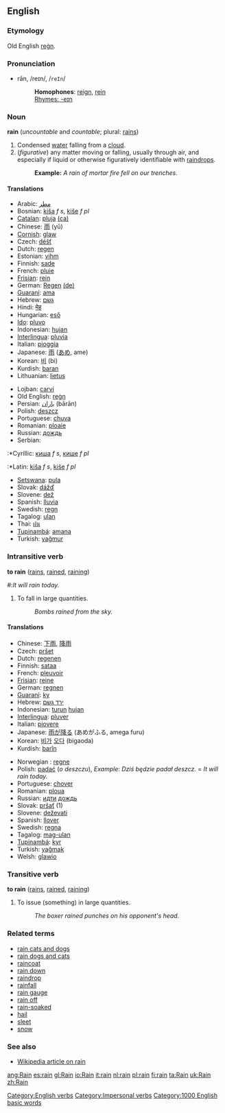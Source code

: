 ==English==
===Etymology===
Old English [[regn|reġn]].

===Pronunciation===
*rān, /reɪn/, /<tt>reIn</tt>/
*:'''Homophones''': [[reign]], [[rein]]
*:[[Rhymes:English:-eɪn|Rhymes: -eɪn]]

===Noun===
'''rain''' (''uncountable'' and ''countable''; plural: [[rains]])
# Condensed [[water]] falling from a [[cloud]].
# (''figurative'') any matter moving or falling, usually through air, and especially if liquid or otherwise figuratively identifiable with [[raindrops]].
#:'''Example:''' ''A rain of mortar fire fell on our trenches.''
====Translations====
{{top}}
*Arabic: [[مطر]]
*Bosnian: [[kiša]] ''f s'', [[kiše]] ''f pl''
*[[Catalan]]: [[pluja]] {{f}} [[:ca:pluja|(ca)]]
*Chinese: [[雨]] (yǔ)
*[[Cornish]]: [[glaw]]
*Czech: [[déšť]] {{m}}
*Dutch: [[regen]] {{m}}
*Estonian: [[vihm]]
*Finnish: [[sade]]
*French: [[pluie]] {{f}}
*[[Frisian]]: [[rein]]
*German: [[Regen]] {{m}} [[:de:Regen|(de)]]
*[[Guaraní]]: [[ama]]
*Hebrew: [[גשם]] {{m}}
*Hindi: [[मेह]]
*Hungarian: [[eső]]
*[[w:Ido|Ido]]: [[pluvo]]
*Indonesian: [[hujan]]
*[[Interlingua]]: [[pluvia]]
*Italian: [[pioggia]] {{f}}
*Japanese: [[雨]] ([[あめ]], ame)
*Korean: [[비]] (bi)
*Kurdish: [[baran]]
*Lithuanian: [[lietus]] {{m}}
{{mid}}
*Lojban: [[carvi]]
*Old English: [[regn|reġn]]
*Persian: [[باران]] (bārān)
*Polish: [[deszcz]] {{m}}
*Portuguese: [[chuva]] {{f}}
*Romanian: [[ploaie]] {{f}}
*Russian: [[дождь]]
*Serbian:
:*Cyrillic: [[киша]] ''f s'', [[кише]] ''f pl''
:*Latin: [[kiša]] ''f s'', [[kiše]] ''f pl''
*[[Setswana]]: [[pula]]
*Slovak: [[dážď]] {{m}}
*Slovene: [[dež]] {{m}}
*Spanish: [[lluvia]] {{f}}
*Swedish: [[regn]]
*Tagalog: [[ulan]]
*Thai: [[ฝน]]
*[[Tupinambá]]: [[amana]]
*Turkish: [[yağmur]]
{{bottom}}

===Intransitive verb===
'''to rain''' ([[rains]], [[rained]], [[raining]])
#:''It will rain today.''
# To fall in large quantities.
#:''Bombs rained from the sky.''

====Translations====
{{top}}
*Chinese: [[下雨]], [[降雨]]
*Czech: [[pršet]]
*Dutch: [[regenen]]
*Finnish: [[sataa]]
*French: [[pleuvoir]]
*[[Frisian]]: [[reine]]
*German: [[regnen]]
*[[Guaraní]]: [[ky]]
*Hebrew: [[ירד גשם]] 
*Indonesian: [[turun]] [[hujan]]
*[[Interlingua]]: [[pluver]]
*Italian: [[piovere]]
*Japanese: [[雨]]が[[降る]] (あめがふる, amega furu)
*Korean: [[비]]가 [[오다]] (bigaoda)
*Kurdish: [[barîn]]
{{mid}}
*Norwegian<!--do not wikify-->: [[regne]]
*Polish: [[padać]] (''o deszczu''), ''Example'': ''Dziś będzie padał deszcz.'' = ''It will rain today.''
*Portuguese: [[chover]]
*Romanian: [[ploua]] {{f}}
*Russian: [[идти]] [[дождь]]
*Slovak: [[pršať]] (1)
*Slovene: [[deževati]]
*Spanish: [[llover]]
*Swedish: [[regna]]
*Tagalog: [[mag-ulan]]
*[[Tupinambá]]: [[kyr]]
*Turkish: [[yağmak]]
*Welsh: [[glawio]]
{{bottom}}

===Transitive verb===
'''to rain''' ([[rains]], [[rained]], [[raining]])
# To issue (something) in large quantities.
#:''The boxer rained punches on his opponent's head.''

===Related terms===
*[[rain cats and dogs]]
*[[rain dogs and cats]]
*[[raincoat]]
*[[rain down]]
*[[raindrop]]
*[[rainfall]]
*[[rain gauge]]
*[[rain off]] <!--be cancelled because of rain-->
*[[rain-soaked]]
*[[hail]]
*[[sleet]]
*[[snow]]

===See also===
*[[w:Rain|Wikipedia article on rain]]

[[Category:English verbs]]
[[Category:Impersonal verbs]]
[[Category:1000 English basic words]]

[[ang:Rain]]
[[es:rain]]
[[gl:Rain]]
[[io:Rain]]
[[it:rain]]
[[nl:rain]]
[[pl:rain]]
[[fi:rain]]
[[ta:Rain]]
[[uk:Rain]]
[[zh:Rain]]